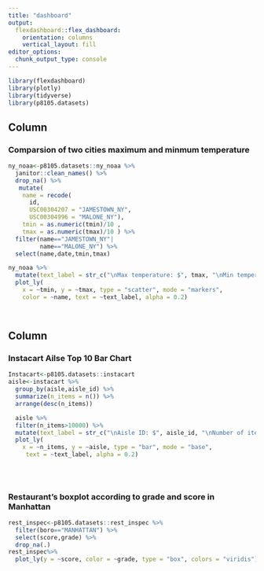 ```yaml
---
title: "dashboard"
output: 
  flexdashboard::flex_dashboard:
    orientation: columns
    vertical_layout: fill
editor_options: 
  chunk_output_type: console
---
```



```r
library(flexdashboard)
library(plotly)
library(tidyverse)
library(p8105.datasets)

```

Column {data-width=650}
-----------------------------------------------------------------------

### Comparsion of two cities maximum and minmum temperature

```r
ny_noaa<-p8105.datasets::ny_noaa %>% 
  janitor::clean_names() %>% 
  drop_na() %>% 
   mutate(
    name = recode(
      id, 
      USC00304207 = "JAMESTOWN_NY",
      USC00304996 = "MALONE_NY"),
    tmin = as.numeric(tmin)/10 ,
    tmax = as.numeric(tmax)/10 ) %>% 
  filter(name=="JAMESTOWN_NY"|
         name=="MALONE_NY") %>% 
  select(name,date,tmin,tmax)

ny_noaa %>%
  mutate(text_label = str_c("\nMax temperature: $", tmax, "\nMin temperaure: ", tmin,"\nArea: ",name)) %>% 
  plot_ly(
    x = ~tmin, y = ~tmax, type = "scatter", mode = "markers",
    color = ~name, text = ~text_label, alpha = 0.2)
  



```

Column {data-width=350}
-----------------------------------------------------------------------

### Instacart Ailse Top 10 Bar Chart

```r
Instacart<-p8105.datasets::instacart
aisle<-instacart %>%
  group_by(aisle,aisle_id) %>%
  summarize(n_items = n()) %>% 
  arrange(desc(n_items))

  aisle %>% 
  filter(n_items>10000) %>% 
  mutate(text_label = str_c("\nAisle ID: $", aisle_id, "\nNumber of items: ",n_items)) %>% 
  plot_ly(
    x = ~n_items, y = ~aisle, type = "bar", mode = "base",
     text = ~text_label, alpha = 0.2)
  
  
  
```

### Restaurant's boxplot according to grade and score in Manhattan

```r
rest_inspec<-p8105.datasets::rest_inspec %>% 
  filter(boro=="MANHATTAN") %>% 
  select(score,grade) %>% 
  drop_na(.) 
rest_inspec%>% 
  plot_ly(y = ~score, color = ~grade, type = "box", colors = "viridis")
  
```

